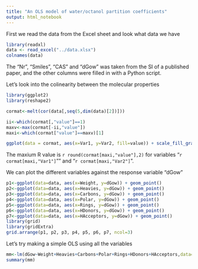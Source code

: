 ```yaml
---
title: "An OLS model of water/octanol partition coefficients"
output: html_notebook
---
```


First we read the data from the Excel sheet and look what data we have

```r
library(readxl)
data <- read_excel("../data.xlsx")
colnames(data)
```

The "Nr", "Smiles", "CAS" and "dGow" was taken from the SI of a published paper, and the other columns were filled in with a Python script.

Let's look into the colinearity between the molecular properties

```r
library(ggplot2)
library(reshape2)

cormat<-melt(cor(data[,seq(5,dim(data)[2])]))

ii<-which(cormat[,"value"]==1)
maxv<-max(cormat[-ii,"value"])
maxi<-which(cormat["value"]==maxv)[1]

ggplot(data = cormat, aes(x=Var1, y=Var2, fill=value)) + scale_fill_gradient2(low="green", high="red", mid="white", midpoint=0, limit=c(-1,1), space="Lab", name="Pearson\nCorrelation") + xlab("") + ylab("")+ geom_tile() + theme_minimal() +  theme(axis.text.x=element_text(angle=45, vjust=1, size=10, hjust=1), axis.text.y = element_text(size=10))


```

The maxium R value is `r round(cormat[maxi,"value"],2)` for variables "`r cormat[maxi,"Var1"]`"" and "`r cormat[maxi,"Var2"]`".

We can plot the different variables against the response variable "dGow"

```r
p1<-ggplot(data=data, aes(x=Weight, y=dGow)) + geom_point() 
p2<-ggplot(data=data, aes(x=Heavies, y=dGow)) + geom_point()
p3<-ggplot(data=data, aes(x=Carbons, y=dGow)) + geom_point() 
p4<-ggplot(data=data, aes(x=Polar, y=dGow)) + geom_point() 
p5<-ggplot(data=data, aes(x=Rings, y=dGow)) + geom_point()
p6<-ggplot(data=data, aes(x=HDonors, y=dGow)) + geom_point() 
p7<-ggplot(data=data, aes(x=HAcceptors, y=dGow)) + geom_point() 
library(grid)
library(gridExtra)
grid.arrange(p1, p2, p3, p4, p5, p6, p7, ncol=3)
```


Let's try making a simple OLS using all the variables

```r
mm<-lm(dGow~Weight+Heavies+Carbons+Polar+Rings+HDonors+HAcceptors,data=data)
summary(mm)
```


